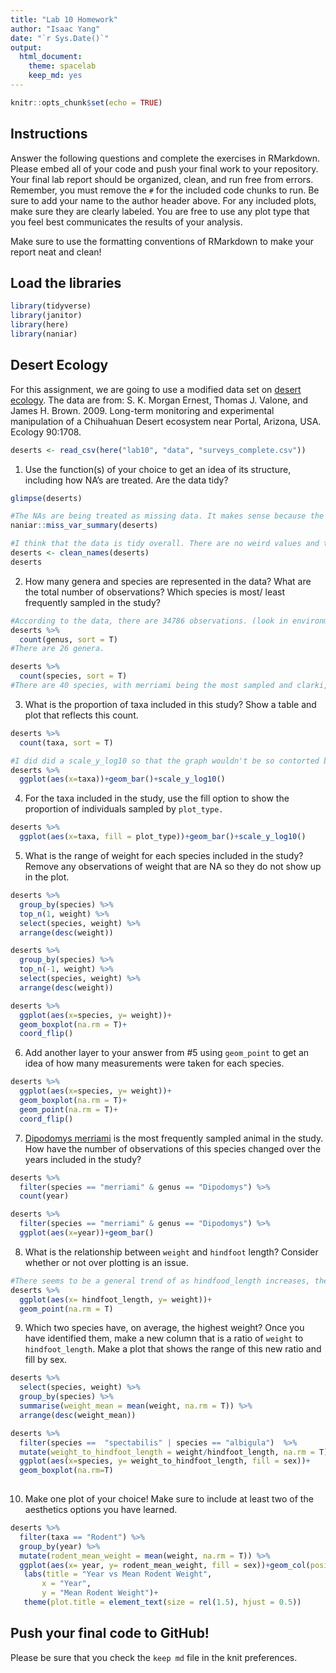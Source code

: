 ---
title: "Lab 10 Homework"
author: "Isaac Yang"
date: "`r Sys.Date()`"
output:
  html_document: 
    theme: spacelab
    keep_md: yes
---

```{r setup, include=FALSE}
knitr::opts_chunk$set(echo = TRUE)
```

## Instructions
Answer the following questions and complete the exercises in RMarkdown. Please embed all of your code and push your final work to your repository. Your final lab report should be organized, clean, and run free from errors. Remember, you must remove the `#` for the included code chunks to run. Be sure to add your name to the author header above. For any included plots, make sure they are clearly labeled. You are free to use any plot type that you feel best communicates the results of your analysis.  

Make sure to use the formatting conventions of RMarkdown to make your report neat and clean!  

## Load the libraries
```{r message=FALSE, warning=FALSE}
library(tidyverse)
library(janitor)
library(here)
library(naniar)
``` 

## Desert Ecology
For this assignment, we are going to use a modified data set on [desert ecology](http://esapubs.org/archive/ecol/E090/118/). The data are from: S. K. Morgan Ernest, Thomas J. Valone, and James H. Brown. 2009. Long-term monitoring and experimental manipulation of a Chihuahuan Desert ecosystem near Portal, Arizona, USA. Ecology 90:1708.
```{r}
deserts <- read_csv(here("lab10", "data", "surveys_complete.csv"))
```

1. Use the function(s) of your choice to get an idea of its structure, including how NA's are treated. Are the data tidy? 
```{r}
glimpse(deserts)
```
```{r}
#The NAs are being treated as missing data. It makes sense because the species, ids, and dates are all known, but the data observations may be hard to get or just missing.
naniar::miss_var_summary(deserts)
```
```{r}
#I think that the data is tidy overall. There are no weird values and the rows, columns, and cells all fit the tidy criteria.
deserts <- clean_names(deserts)
deserts
```

2. How many genera and species are represented in the data? What are the total number of observations? Which species is most/ least frequently sampled in the study?
```{r}
#According to the data, there are 34786 observations. (look in environment panel)
deserts %>% 
  count(genus, sort = T)
#There are 26 genera.
```
```{r}
deserts %>% 
  count(species, sort = T)
#There are 40 species, with merriami being the most sampled and clarki, scutalatus, tereticaudus, tigris, uniparens, and virdis being tied for the least sampled.
```

3. What is the proportion of taxa included in this study? Show a table and plot that reflects this count.
```{r}
deserts %>% 
  count(taxa, sort = T)
```
```{r}
#I did did a scale_y_log10 so that the graph wouldn't be so contorted by the rodents.
deserts %>% 
  ggplot(aes(x=taxa))+geom_bar()+scale_y_log10()
```


4. For the taxa included in the study, use the fill option to show the proportion of individuals sampled by `plot_type.`
```{r}
deserts %>% 
  ggplot(aes(x=taxa, fill = plot_type))+geom_bar()+scale_y_log10()
```

5. What is the range of weight for each species included in the study? Remove any observations of weight that are NA so they do not show up in the plot.
```{r}
deserts %>% 
  group_by(species) %>% 
  top_n(1, weight) %>% 
  select(species, weight) %>% 
  arrange(desc(weight))
```
```{r}
deserts %>% 
  group_by(species) %>% 
  top_n(-1, weight) %>% 
  select(species, weight) %>% 
  arrange(desc(weight))
```
```{r}
deserts %>% 
  ggplot(aes(x=species, y= weight))+
  geom_boxplot(na.rm = T)+
  coord_flip()
```

6. Add another layer to your answer from #5 using `geom_point` to get an idea of how many measurements were taken for each species.
```{r}
deserts %>% 
  ggplot(aes(x=species, y= weight))+
  geom_boxplot(na.rm = T)+
  geom_point(na.rm = T)+
  coord_flip()
```


7. [Dipodomys merriami](https://en.wikipedia.org/wiki/Merriam's_kangaroo_rat) is the most frequently sampled animal in the study. How have the number of observations of this species changed over the years included in the study?\
```{r}
deserts %>% 
  filter(species == "merriami" & genus == "Dipodomys") %>% 
  count(year)
```
```{r}
deserts %>% 
  filter(species == "merriami" & genus == "Dipodomys") %>% 
  ggplot(aes(x=year))+geom_bar()
```


8. What is the relationship between `weight` and `hindfoot` length? Consider whether or not over plotting is an issue.
```{r}
#There seems to be a general trend of as hindfood_length increases, the weight increases. It seems to max out a certain value, but the general trend is still there. Over plotting is sort of an issue because so many of these values are overlapping and cluttering up the data.
deserts %>% 
  ggplot(aes(x= hindfoot_length, y= weight))+
  geom_point(na.rm = T)
```

9. Which two species have, on average, the highest weight? Once you have identified them, make a new column that is a ratio of `weight` to `hindfoot_length`. Make a plot that shows the range of this new ratio and fill by sex.
```{r}
deserts %>% 
  select(species, weight) %>%
  group_by(species) %>% 
  summarise(weight_mean = mean(weight, na.rm = T)) %>% 
  arrange(desc(weight_mean))
```
```{r}
deserts %>% 
  filter(species ==  "spectabilis" | species == "albigula")  %>% 
  mutate(weight_to_hindfoot_length = weight/hindfoot_length, na.rm = T) %>% 
  ggplot(aes(x=species, y= weight_to_hindfoot_length, fill = sex))+
  geom_boxplot(na.rm=T)
  
```


10. Make one plot of your choice! Make sure to include at least two of the aesthetics options you have learned.
```{r}
deserts %>% 
  filter(taxa == "Rodent") %>% 
  group_by(year) %>% 
  mutate(rodent_mean_weight = mean(weight, na.rm = T)) %>% 
  ggplot(aes(x= year, y= rodent_mean_weight, fill = sex))+geom_col(position = "dodge")+
   labs(title = "Year vs Mean Rodent Weight",
       x = "Year",
       y = "Mean Rodent Weight")+
   theme(plot.title = element_text(size = rel(1.5), hjust = 0.5))
```

## Push your final code to GitHub!
Please be sure that you check the `keep md` file in the knit preferences. 